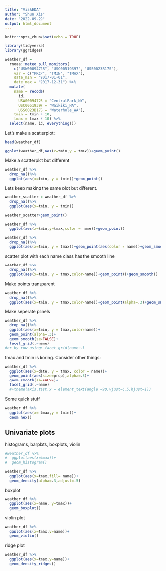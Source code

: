 ```yaml
---
title: "Viz&EDA"
author: "Shun Xie"
date: "2022-09-29"
output: html_document
---
```


```r
knitr::opts_chunk$set(echo = TRUE)
```

```r
library(tidyverse)
library(ggridges)
```


```r
weather_df = 
  rnoaa::meteo_pull_monitors(
    c("USW00094728", "USC00519397", "USS0023B17S"),
    var = c("PRCP", "TMIN", "TMAX"), 
    date_min = "2017-01-01",
    date_max = "2017-12-31") %>%
  mutate(
    name = recode(
      id, 
      USW00094728 = "CentralPark_NY", 
      USC00519397 = "Waikiki_HA",
      USS0023B17S = "Waterhole_WA"),
    tmin = tmin / 10,
    tmax = tmax / 10) %>%
  select(name, id, everything())
```

Let's make a scatterplot:
```r
head(weather_df)

ggplot(weather_df,aes(x=tmin,y = tmax))+geom_point()
```

Make a scatterplot but different
```r
weather_df %>%
  drop_na()%>%
  ggplot(aes(x=tmin, y = tmin))+geom_point()
```

Lets keep making the same plot but different. 

```r
weather_scatter = weather_df %>%
  drop_na()%>%
  ggplot(aes(x=tmin, y = tmin))

weather_scatter+geom_point()
```

```r
weather_df %>%
  ggplot(aes(x=tmin,y=tmax,color = name))+geom_point()
```

```r
weather_df %>%
  drop_na()%>%
  ggplot(aes(x=tmin, y = tmax))+geom_point(aes(color = name))+geom_smooth()
```

scatter plot with each name class has the smooth line
```r
weather_df %>%
  drop_na()%>%
  ggplot(aes(x=tmin, y = tmax,color=name))+geom_point()+geom_smooth()
```


Make points transparent
```r
weather_df %>%
  drop_na()%>%
  ggplot(aes(x=tmin, y = tmax,color=name))+geom_point(alpha=.3)+geom_smooth()
```

Make seperate panels
```r
weather_df %>%
  drop_na()%>%
  ggplot(aes(x=tmin, y = tmax,color=name))+
  geom_point(alpha=.3)+
  geom_smooth(se=FALSE)+
  facet_grid(.~name)
#or by row using: facet_grid(name~.)
```

tmax and tmin is boring. Consider other things:

```r
weather_df %>%
  ggplot(aes(x=date, y = tmax, color = name))+
  geom_point(aes(size=prcp),alpha=.3)+
  geom_smooth(se=FALSE)+
  facet_grid(.~name)
  #+theme(axis.test.x = element_text(angle =90,vjust=0.5,hjust=1))
```
Some quick stuff
```r

weather_df %>%
  ggplot(aes(x= tmax,y = tmin))+
  geom_hex()
```



## Univariate plots
histograms, barplots, boxplots, violin

```r
#weather_df %>%
#  ggplot(aes(x=tmax))+
#  geom_histogram()
```


```r
weather_df %>%
  ggplot(aes(x=tmax,fill= name))+
  geom_density(alpha=.3,adjust=.5)
```

boxplot
```r
weather_df %>%
  ggplot(aes(x=name, y=tmax))+
  geom_boxplot()

```

violin plot
```r
weather_df %>%
  ggplot(aes(x=tmax,y=name))+
  geom_violin()
```

ridge plot
```r
weather_df %>%
  ggplot(aes(x=tmax,y=name))+
  geom_density_ridges()
```


